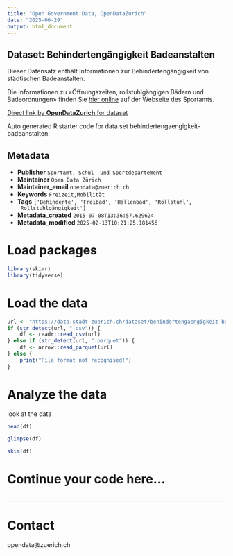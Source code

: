 ```yaml
---
title: "Open Government Data, OpenDataZurich"
date: "2025-06-29"
output: html_document
---
```


## Dataset: Behindertengängigkeit Badeanstalten

Dieser Datensatz enthält Informationen zur Behindertengängigkeit von städtischen Badeanstalten. 

Die Informationen zu «Öffnungszeiten, rollstuhlgängigen Bädern und Badeordnungen» finden Sie [hier online](https://www.stadt-zuerich.ch/de/stadtleben/sport-und-erholung/sport-und-badeanlagen/hallenbaeder.html) auf der Webseite des Sportamts.

[Direct link by **OpenDataZurich** for dataset](https://data.stadt-zuerich.ch/dataset/behindertengaengigkeit-badeanstalten)

Auto generated R starter code for data set behindertengaengigkeit-badeanstalten.

## Metadata

- **Publisher** `Sportamt, Schul- und Sportdepartement`
- **Maintainer** `Open Data Zürich`
- **Maintainer_email** `opendata@zuerich.ch`
- **Keywords** `Freizeit,Mobilität`
- **Tags** `['Behinderte', 'Freibad', 'Hallenbad', 'Rollstuhl', 'Rollstuhlgängigkeit']`
- **Metadata_created** `2015-07-08T13:36:57.629624`
- **Metadata_modified** `2025-02-13T10:21:25.181456`


# Load packages

```r
library(skimr)
library(tidyverse)
```

# Load the data

```r
url <- "https://data.stadt-zuerich.ch/dataset/behindertengaengigkeit-badeanstalten/download/behindertenzugang_bäder.csv"
if (str_detect(url, ".csv")) {
    df <- readr::read_csv(url)
} else if (str_detect(url, ".parquet")) {
    df <- arrow::read_parquet(url)
} else {
    print("File format not recognised!")
}
```

# Analyze the data

look at the data
```r
head(df)
```

```r
glimpse(df)
```

```r
skim(df)
```

# Continue your code here...

```r

```

------------------------------------------------------------------------

# Contact

opendata@zuerich.ch

